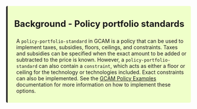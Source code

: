 <!--------------------------------------------->
<!---Background - Policy portfolio standards--->
<!--------------------------------------------->

<div class="warning" style='background-color:#EFFFC9; border-left: solid #1f1f1f 4px; border-radius: 4px; padding:0.7em;'>
<span>

<p style='text-align:center; font-size:24px'>
<b>Background - Policy portfolio standards</b></p>

<p style='margin-left:1em;'>
A `policy-portfolio-standard` in GCAM is a policy that can be used to implement taxes, subsidies, floors, ceilings, and constraints. Taxes and subsidies can be specified when the exact amount to be added or subtracted to the price is known. However, a `policy-portfolio-standard` can also contain a `constraint`, which acts as either a floor or ceiling for the technology or technologies included. Exact constraints can also be implemented. See the [GCAM Policy Examples](https://jgcri.github.io/gcam-doc/policies_examples.html) documentation for more information on how to implement these options.
</p>
</span>
</div>

<br>

